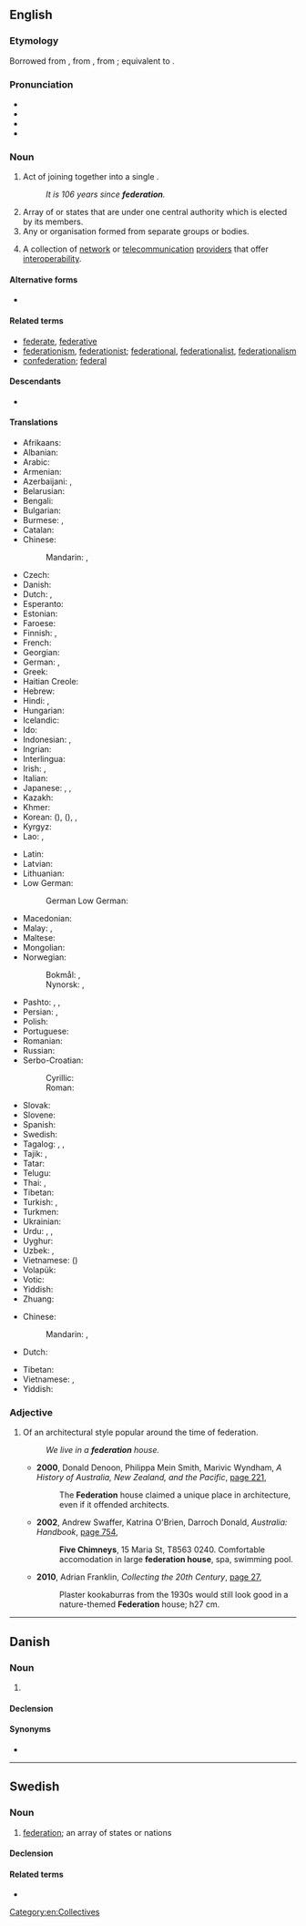 {{also|fédération}}
==English==
{{wikipedia|dab=federation (disambiguation)|federation}}

===Etymology===
{{PIE root|en|bʰeydʰ}}
Borrowed from {{bor|en|fr|fédération}}, from {{der|en|LL.|foederatio}}, from {{der|en|la|foederare}}; equivalent to {{suffix|en|federate|ion}}.

===Pronunciation===
* {{IPA|en|/ˌfɛdəˈɹeɪʃn̩/}}
* {{audio|en|en-us-federation.ogg|Audio (US)}}
* {{audio|en|EN-AU ck1 federation.ogg|Audio (AU)}}
* {{rhymes|en|eɪʃən}}

===Noun===
{{en-noun|~}}

# Act of joining together into a single {{l|en|political}} {{l|en|entity}}.
#: ''It is 106 years since '''federation'''.''
# Array of {{l|en|nations}} or states that are {{l|en|unified}} under one central authority which is elected by its members.
# Any {{l|en|society}} or organisation formed from separate groups or bodies.
# {{lb|en|computing|telecommunications}} A collection of [[network]] or [[telecommunication]] [[provider]]s that offer [[interoperability]].

====Alternative forms====
* {{l|en|fœderation}} {{q|archaic}} {{defdate|18<sup>th</sup>–19<sup>th</sup> C}}

====Related terms====
* [[federate]], [[federative]]
* [[federationism]], [[federationist]]; [[federational]], [[federationalist]], [[federationalism]]
* [[confederation]]; [[federal]]

====Descendants====
* {{desc|my|ဖယ်ဒရေးရှင်း|bor=1}}

====Translations====
{{trans-top|array of nations or states}}
* Afrikaans: {{t|af|federasie}}
* Albanian: {{t+|sq|federatë|f}}
* Arabic: {{t+|ar|اِتِّحَاد|m}}
* Armenian: {{t+|hy|դաշնություն}}
* Azerbaijani: {{t|az|federasiya}}, {{t|az|ittifaq}}
* Belarusian: {{t+|be|федэра́цыя|f|sc=Cyrl}}
* Bengali: {{t|bn|ফেডারেশন|sc=Beng}}
* Bulgarian: {{t+|bg|федера́ция|f|sc=Cyrl}}
* Burmese: {{t+|my|အဖွဲ့ချုပ်}}, {{t|my|ဖယ်ဒရေးရှင်း}}
* Catalan: {{t+|ca|federació|f}}
* Chinese:
*: Mandarin: {{t+|cmn|聯邦|sc=Hani}}, {{t+|cmn|联邦|tr=liánbāng|sc=Hani}}
* Czech: {{t+|cs|federace|f}}
* Danish: {{t+|da|føderation|c}}
* Dutch: {{t+|nl|federatie|f}}, {{t+|nl|bondsstaat|m}}
* Esperanto: {{t|eo|federacio}}
* Estonian: {{t|et|föderatsioon}}
* Faroese: {{t|fo|samgonga|f}}
* Finnish: {{t+|fi|liittovaltio}}, {{t+|fi|federaatio}}
* French: {{t+|fr|fédération|f}}
* Georgian: {{t|ka|ფედერაცია}}
* German: {{t+|de|Föderation|f}}, {{t+|de|Bund|m}}
* Greek: {{t+|el|ομοσπονδία|f}}
* Haitian Creole: {{t|ht|federasyon}}
* Hebrew: {{t+|he|פֶדֶרַצְיָה|f|tr=federátsya|alt=פדרציה \ פֶדֶרַצְיָה}}
* Hindi: {{t|hi|महासंघ|m|sc=Deva}}, {{t|hi|फ़ेडरेशन|sc=Deva}}
* Hungarian: {{t+|hu|föderáció}}
* Icelandic: {{t+|is|samband|n}}
* Ido: {{t+|io|federuro}}
* Indonesian: {{t+|id|federasi}}, {{t|id|negara berserikat}}
* Ingrian: {{t|izh|federaattsio}}
* Interlingua: {{t|ia|federation}}
* Irish: {{t|ga|cónaidhm|f}}, {{t|ga|feidearálacht|f}}
* Italian: {{t+|it|federazione|f}}
* Japanese: {{t+|ja|連邦|tr=れんぽう, renpō}}, {{t+|ja|連盟|tr=れんめい, renmei}}, {{t+|ja|同盟|tr=どうめい, dōmei}}
* Kazakh: {{t|kk|федерация|sc=Cyrl}}
* Khmer: {{t+|km|សហព័ន្ធ}}
* Korean: {{t+|ko|연방}} ({{t+|ko|聯邦}}), {{t+|ko|연합}} ({{t+|ko|聯合}}), {{t+|ko|연맹}}, {{t+|ko|동맹}}
* Kyrgyz: {{t+|ky|федерация|sc=Cyrl}}
* Lao: {{t+|lo|ສະຫະພັນ}}, {{t|lo|ສະຫະພັນຣັດ}}
{{trans-mid}}
* Latin: {{t|la|foederātiō|f}}
* Latvian: {{t|lv|federācija|f}}
* Lithuanian: {{t|lt|federacija|f}}
* Low German:
*: German Low German: {{t|nds-de|Föderatschoon|f}}
* Macedonian: {{t|mk|федерација|f|sc=Cyrl}}
* Malay: {{t|ms|persekutuan}}, {{t|ms|federasi}}
* Maltese: {{t|mt|federazzjoni|f}}
* Mongolian: {{t+|mn|холбоо}}
* Norwegian:
*: Bokmål: {{t+|nb|føderasjon|m}}, {{t|nb|forbundsstat|m}}
*: Nynorsk: {{t|nn|føderasjon|m}}, {{t|nn|forbundsstat|m}}
* Pashto: {{t|ps|فدارسيون|m|tr=ferāsyún}}, {{t|ps|فېډرېشن|m|tr=feḍeréšan}}, {{t+|ps|اتحاد|m|tr=etehãd}}
* Persian: {{t+|fa|فدراسیون|tr=federâsyun|sc=fa-Arab}}, {{t+|fa|اتحاد|tr=ettehâd}}
* Polish: {{t+|pl|federacja|f}}
* Portuguese: {{t+|pt|federação|f}}
* Romanian: {{t+|ro|federație|f}}
* Russian: {{t+|ru|федера́ция|f}}
* Serbo-Croatian:
*: Cyrillic: {{t|sh|федерација|f}}
*: Roman: {{t+|sh|federacija|f}}
* Slovak: {{t|sk|federácia|f}}
* Slovene: {{t|sl|federacija|f}}
* Spanish: {{t+|es|federación|f}}
* Swedish: {{t+|sv|federation|c}}
* Tagalog: {{t|tl|kalipunan}}, {{t+|tl|pederasyon}}, {{t|tl|sampisanan}}
* Tajik: {{t|tg|федерасия|sc=Cyrl}}, {{t|tg|иттиҳод}}
* Tatar: {{t|tt|федерация}}
* Telugu: {{t+|te|సమాఖ్య}}
* Thai: {{t|th|สหพันธรัฐ}}, {{t|th|สหพันธ์}}
* Tibetan: {{t|bo|མཉམ་སྦྲེལ}}
* Turkish: {{t+|tr|federasyon}}, {{t+|tr|ittifak}}
* Turkmen: {{t|tk|federasiýa}}
* Ukrainian: {{t|uk|федера́ція|f|sc=Cyrl}}
* Urdu: {{t|ur|فیڈریشن|tr=feḍareśan|sc=ur-Arab}}, {{t+|ur|اتحاد|tr=ittihād}}, {{t|ur|وفاق|tr=vifāq}}
* Uyghur: {{t|ug|فېدېراتسىيە}}
* Uzbek: {{t+|uz|federatsiya}}, {{t+|uz|ittifoq}}
* Vietnamese: {{t+|vi|liên bang}} ({{t|vi|聯邦}})
* Volapük: {{t+|vo|fed}}
* Votic: {{t|vot|federaattsija}}
* Yiddish: {{t|yi|פֿעדעראַציע|f}}
* Zhuang: {{t|za|lenzbangh}}
{{trans-bottom}}

{{trans-top|society or organisation formed from separate groups or bodies}}
* Chinese:
*: Mandarin: {{t+|cmn|聯合會|sc=Hani}}, {{t+|cmn|联合会|tr=liánhéhuì|sc=Hani}}
* Dutch: {{t+|nl|federatie|f}}
{{trans-mid}}
* Tibetan: {{t|bo|མཉམ་སྦྲེལ}}
* Vietnamese: {{t+|vi|liên đoàn}}, {{t+|vi|liên hiệp}}
* Yiddish: {{t|yi| פֿעדעראַציע‎‎|f}}
{{trans-bottom}}

===Adjective===
{{wikipedia|Federation architecture}}
{{en-adj|-}}

# {{lb|en|Australia}} Of an architectural style popular around the time of federation.
#: ''We live in a '''federation''' house.''
#* '''2000''', Donald Denoon, Philippa Mein Smith, Marivic Wyndham, ''A History of Australia, New Zealand, and the Pacific'', [http://books.google.com.au/books?id=QJQcvoXs6QYC&pg=PA221&dq=%22federation+house%22+australia+-intitle:%22%22+-inauthor:%22%22&hl=en&sa=X&ei=Gi5OT8yZJ6aOiAea4JBK&redir_esc=y#v=onepage&q=%22federation%20house%22%20australia%20-intitle%3A%22%22%20-inauthor%3A%22%22&f=false page 221],
#*: The '''Federation''' house claimed a unique place in architecture, even if it offended architects.
#* '''2002''', Andrew Swaffer, Katrina O'Brien, Darroch Donald, ''Australia: Handbook'', [http://books.google.com.au/books?id=QoHSDeFFetMC&pg=PA754&dq=%22federation+house%22+australia+-intitle:%22%22+-inauthor:%22%22&hl=en&sa=X&ei=Gi5OT8yZJ6aOiAea4JBK&redir_esc=y#v=onepage&q=%22federation%20house%22%20australia%20-intitle%3A%22%22%20-inauthor%3A%22%22&f=false page 754],
#*: '''Five Chimneys''', 15 Maria St, T8563 0240. Comfortable accomodation {{SIC}} in large '''federation house''', spa, swimming pool.
#* '''2010''', Adrian Franklin, ''Collecting the 20th Century'', [http://books.google.com.au/books?id=Jsmr9T0uIncC&pg=PA27&dq=%22federation+house%22+australia+-intitle:%22%22+-inauthor:%22%22&hl=en&sa=X&ei=VjFOT9G5GPGiiAec8vFb&redir_esc=y#v=onepage&q=%22federation%20house%22%20australia%20-intitle%3A%22%22%20-inauthor%3A%22%22&f=false page 27],
#*: Plaster kookaburras from the 1930s would still look good in a nature-themed '''Federation''' house; h27 cm.

[[Category:en:Collectives]]

----

==Danish==
{{wikipedia|lang=da}}

===Noun===
{{da-noun|en|er}}

# {{form of|da|unofficial form of|føderation}}

====Declension====
{{da-noun-infl|en|er}}

====Synonyms====
* {{l|da|forbundsstat}}

----

==Swedish==

===Noun===
{{sv-noun|c}}

# [[#English|federation]]; an array of states or nations

====Declension====
{{sv-infl-noun-c-er}}

====Related terms====
* {{l|sv|federal}}